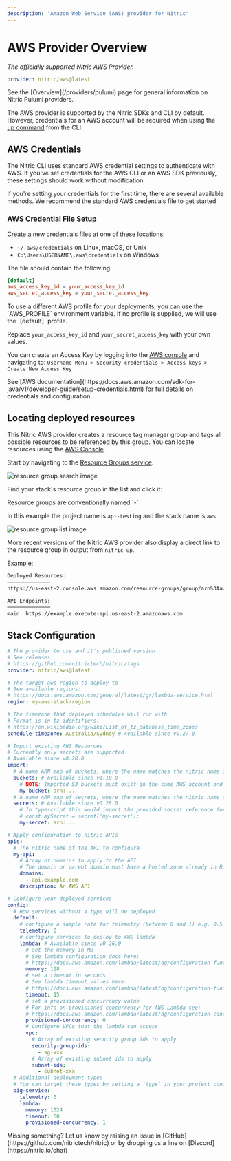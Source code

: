 ```yaml
---
description: 'Amazon Web Service (AWS) provider for Nitric'
---
```


# AWS Provider Overview

_The officially supported Nitric AWS Provider._

```yaml
provider: nitric/aws@latest
```

<Note>
  See the [Overview](/providers/pulumi) page for general information on Nitric
  Pulumi providers.
</Note>

The AWS provider is supported by the Nitric SDKs and CLI by default. However, credentials for an AWS account will be required when using the [up command](/reference/cli) from the CLI.

## AWS Credentials

The Nitric CLI uses standard AWS credential settings to authenticate with AWS. If you've set credentials for the AWS CLI or an AWS SDK previously, these settings should work without modification.

If you're setting your credentials for the first time, there are several available methods. We recommend the standard AWS credentials file to get started.

### AWS Credential File Setup

Create a new credentials files at one of these locations:

- `~/.aws/credentials` on Linux, macOS, or Unix
- `C:\Users\USERNAME\.aws\credentials` on Windows

The file should contain the following:

```toml
[default]
aws_access_key_id = your_access_key_id
aws_secret_access_key = your_secret_access_key
```

<Note>
  To use a different AWS profile for your deployments, you can use the
  `AWS_PROFILE` environment variable. If no profile is supplied, we will use the
  `[default]` profile.
</Note>

Replace `your_access_key_id` and `your_secret_access_key` with your own values.

You can create an Access Key by logging into the [AWS console](https://aws.amazon.com/console/) and navigating to:
`Username Menu > Security credentials > Access keys > Create New Access Key`

<Note>
  See [AWS
  documentation](https://docs.aws.amazon.com/sdk-for-java/v1/developer-guide/setup-credentials.html)
  for full details on credentials and configuration.
</Note>

## Locating deployed resources

This Nitric AWS provider creates a resource tag manager group and tags all possible resources to be referenced by this group. You can locate resources using the [AWS Console](https://console.aws.amazon.com/).

Start by navigating to the [Resource Groups service](https://console.aws.amazon.com/resource-groups/home):

![resource group search image](/docs/images/docs/aws-rg.png)

Find your stack's resource group in the list and click it:

<Note>
  Resource groups are conventionally named `<project-name>-<stack-name>`

In this example the project name is `api-testing` and the stack name is `aws`.

</Note>

![resource group list image](/docs/images/docs/aws-rg-screen.png)

More recent versions of the Nitric AWS provider also display a direct link to the resource group in output from `nitric up`.

Example:

```bash
Deployed Resources:
──────────────
https://us-east-2.console.aws.amazon.com/resource-groups/group/arn%3Aaws%3Aresource-groups%3Aus-east-2%3A3123456789%3Agroup%2Fexample-aws

API Endpoints:
──────────────
main: https://example.execute-api.us-east-2.amazonaws.com
```

## Stack Configuration

```yaml title:nitric.[stack ID].yaml
# The provider to use and it's published version
# See releases:
# https://github.com/nitrictech/nitric/tags
provider: nitric/aws@latest

# The target aws region to deploy to
# See available regions:
# https://docs.aws.amazon.com/general/latest/gr/lambda-service.html
region: my-aws-stack-region

# The timezone that deployed schedules will run with
# Format is in tz identifiers:
# https://en.wikipedia.org/wiki/List_of_tz_database_time_zones
schedule-timezone: Australia/Sydney # Available since v0.27.0

# Import existing AWS Resources
# Currently only secrets are supported
# Available since v0.28.0
import:
  # A name ARN map of buckets, where the name matches the nitric name of the bucket you would like to import
  buckets: # Available since v1.10.0
    # NOTE: Imported S3 buckets must exist in the same AWS account and region as the Nitric project
    my-bucket: arn:...
  # A name ARN map of secrets, where the name matches the nitric name of the secret you would like to import
  secrets: # Available since v0.28.0
    # In typescript this would import the provided secret reference for a secret declared as
    # const mySecret = secret('my-secret');
    my-secret: arn:...

# Apply configuration to nitric APIs
apis:
  # The nitric name of the API to configure
  my-api:
    # Array of domains to apply to the API
    # The domain or parent domain must have a hosted zone already in Route53
    domains:
      - api.example.com
    description: An AWS API

# Configure your deployed services
config:
  # How services without a type will be deployed
  default:
    # configure a sample rate for telemetry (between 0 and 1) e.g. 0.5 is 50%
    telemetry: 0
    # configure services to deploy to AWS lambda
    lambda: # Available since v0.26.0
      # set the memory in MB
      # See lambda configuration docs here:
      # https://docs.aws.amazon.com/lambda/latest/dg/configuration-function-common.html#configuration-memory-console
      memory: 128
      # set a timeout in seconds
      # See lambda timeout values here:
      # https://docs.aws.amazon.com/lambda/latest/dg/configuration-function-common.html#configuration-timeout-console
      timeout: 15
      # set a provisioned concurrency value
      # For info on provisioned concurrency for AWS Lambda see:
      # https://docs.aws.amazon.com/lambda/latest/dg/configuration-concurrency.html
      provisioned-concurrency: 0
      # Configure VPCs that the lambda can access
      vpc:
        # Array of existing security group ids to apply
        security-group-ids:
          - sg-xxx
        # Array of existing subnet ids to apply
        subnet-ids:
          - subnet-xxx
  # Additional deployment types
  # You can target these types by setting a `type` in your project configuration
  big-service:
    telemetry: 0
    lambda:
      memory: 1024
      timeout: 60
      provisioned-concurrency: 1
```

<Note>
  Missing something? Let us know by raising an issue in
  [GitHub](https://github.com/nitrictech/nitric) or by dropping us a line on
  [Discord](https://nitric.io/chat)
</Note>
